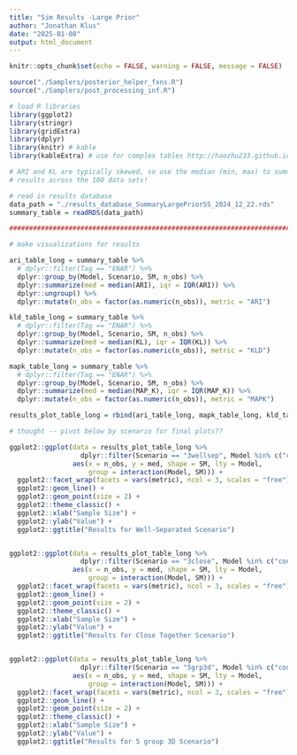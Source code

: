 ```yaml
---
title: "Sim Results -Large Prior"
author: "Jonathan Klus"
date: "2025-01-08"
output: html_document
---
```


```r
knitr::opts_chunk$set(echo = FALSE, warning = FALSE, message = FALSE)
```

```r
source("./Samplers/posterior_helper_fxns.R")
source("./Samplers/post_processing_inf.R")

# load R libraries
library(ggplot2)
library(stringr)
library(gridExtra)
library(dplyr)
library(knitr) # kable
library(kableExtra) # use for complex tables http://haozhu233.github.io/kableExtra/awesome_table_in_pdf.pdf

# ARI and KL are typically skewed, so use the median (min, max) to summarize
# results across the 100 data sets!

# read in results database
data_path = "./results_database_SummaryLargePriorSS_2024_12_22.rds"
summary_table = readRDS(data_path)

######################################################################################################

# make visualizations for results

ari_table_long = summary_table %>% 
  # dplyr::filter(Tag == "ENAR") %>%
  dplyr::group_by(Model, Scenario, SM, n_obs) %>%
  dplyr::summarize(med = median(ARI), iqr = IQR(ARI)) %>%
  dplyr::ungroup() %>%
  dplyr::mutate(n_obs = factor(as.numeric(n_obs)), metric = "ARI")

kld_table_long = summary_table %>% 
  # dplyr::filter(Tag == "ENAR") %>%
  dplyr::group_by(Model, Scenario, SM, n_obs) %>%
  dplyr::summarize(med = median(KL), iqr = IQR(KL)) %>%
  dplyr::mutate(n_obs = factor(as.numeric(n_obs)), metric = "KLD")

mapk_table_long = summary_table %>% 
  # dplyr::filter(Tag == "ENAR") %>%
  dplyr::group_by(Model, Scenario, SM, n_obs) %>%
  dplyr::summarize(med = median(MAP_K), iqr = IQR(MAP_K)) %>%
  dplyr::mutate(n_obs = factor(as.numeric(n_obs)), metric = "MAPK")

results_plot_table_long = rbind(ari_table_long, mapk_table_long, kld_table_long)

# thought -- pivot below by scenario for final plots??

ggplot2::ggplot(data = results_plot_table_long %>% 
                  dplyr::filter(Scenario == "3wellsep", Model %in% c("conjDEE", "conjDEV", "conjUVV")), 
                aes(x = n_obs, y = med, shape = SM, lty = Model, 
                    group = interaction(Model, SM))) +
  ggplot2::facet_wrap(facets = vars(metric), ncol = 3, scales = "free") +
  ggplot2::geom_line() + 
  ggplot2::geom_point(size = 2) +
  ggplot2::theme_classic() +
  ggplot2::xlab("Sample Size") +
  ggplot2::ylab("Value") +
  ggplot2::ggtitle("Results for Well-Separated Scenario")


ggplot2::ggplot(data = results_plot_table_long %>% 
                  dplyr::filter(Scenario == "3close", Model %in% c("conjDEE", "conjDEV", "conjUVV")), 
                aes(x = n_obs, y = med, shape = SM, lty = Model, 
                    group = interaction(Model, SM))) +
  ggplot2::facet_wrap(facets = vars(metric), ncol = 3, scales = "free") +
  ggplot2::geom_line() + 
  ggplot2::geom_point(size = 2) +
  ggplot2::theme_classic() +
  ggplot2::xlab("Sample Size") +
  ggplot2::ylab("Value") +
  ggplot2::ggtitle("Results for Close Together Scenario")


ggplot2::ggplot(data = results_plot_table_long %>% 
                  dplyr::filter(Scenario == "5grp3d", Model %in% c("conjDEE", "conjDEV", "conjUVV")), 
                aes(x = n_obs, y = med, shape = SM, lty = Model, 
                    group = interaction(Model, SM))) +
  ggplot2::facet_wrap(facets = vars(metric), ncol = 3, scales = "free") +
  ggplot2::geom_line() + 
  ggplot2::geom_point(size = 2) +
  ggplot2::theme_classic() +
  ggplot2::xlab("Sample Size") +
  ggplot2::ylab("Value") +
  ggplot2::ggtitle("Results for 5 group 3D Scenario")
```

